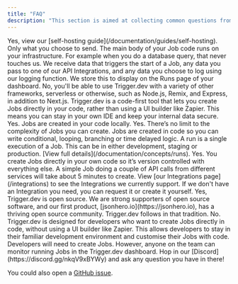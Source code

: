 ```yaml
---
title: "FAQ"
description: "This section is aimed at collecting common questions from users to provide documented answers."
---
```


<Accordion title="Can I self-host Trigger.dev?">
  Yes, view our [self-hosting guide](/documentation/guides/self-hosting).
</Accordion>

<Accordion title="Does my data get sent to your servers?">
  Only what you choose to send. The main body of your Job code runs on your
  infrastructure. For example when you do a database query, that never touches
  us. We receive data that triggers the start of a Job, any data you pass to one
  of our API Integrations, and any data you choose to log using our logging
  function. We store this to display on the Runs page of your dashboard.
</Accordion>

<Accordion title="Does Trigger.dev only support Next.js?">
  No, you'll be able to use Trigger.dev with a variety of other frameworks,
  serverless or otherwise, such as Node.js, Remix, and Express, in addition to
  Next.js.
</Accordion>

<Accordion title="How is this different to Zapier, Pipedream etc?">
  Trigger.dev is a code-first tool that lets you create Jobs directly in your
  code, rather than using a UI builder like Zapier. This means you can stay in
  your own IDE and keep your internal data secure.
</Accordion>

<Accordion title="Can I run Trigger.dev locally?">
  Yes. Jobs are created in your code locally.
</Accordion>

<Accordion title="Can I build complex Jobs?">
  Yes. There’s no limit to the complexity of Jobs you can create. Jobs are
  created in code so you can write conditional, looping, branching or time
  delayed logic.
</Accordion>

<Accordion title="What is a 'Run'?">
  A run is a single execution of a Job. This can be in either development,
  staging or production. [View full details](/documentation/concepts/runs).
</Accordion>

<Accordion title="Can I use version control or roll-backs?">
  Yes. You create Jobs directly in your own code so it’s version controlled with
  everything else.
</Accordion>

<Accordion title="How long does it take to code up a Job?">
  A simple Job doing a couple of API calls from different services will take
  about 5 minutes to create.
</Accordion>

<Accordion title="Do you have all the Integrations I need?">
  View [our Integrations page](/integrations) to see the Integrations we
  currently support. If we don't have an Integration you need, you can request
  it or create it yourself.
</Accordion>

<Accordion title="Is Trigger.dev open source?">
  Yes, Trigger.dev is open source. We are strong supporters of open source
  software, and our first product, [jsonhero.io](https://jsonhero.io), has a
  thriving open source community. Trigger.dev follows in that tradition.
</Accordion>

<Accordion title="Is Trigger.dev a no/low-code tool?">
  No. Trigger.dev is designed for developers who want to create Jobs directly in
  code, without using a UI builder like Zapier. This allows developers to stay
  in their familiar development environment and customise their Jobs with code.
</Accordion>

<Accordion title="Can non-coders use this product?">
  Developers will need to create Jobs. However, anyone on the team can monitor
  running Jobs in the Trigger.dev dashboard.
</Accordion>

<Accordion title="My question is not listed here">
  Hop in our [Discord](https://discord.gg/nkqV9xBYWy) and ask any question you have in there!

You could also open a [GitHub issue](https://github.com/triggerdotdev/trigger.dev/issues/new).

</Accordion>

